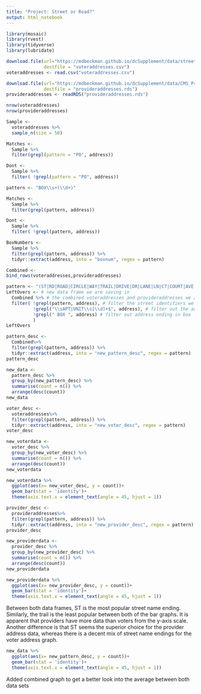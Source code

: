 ```yaml
---
title: "Project: Street or Road?"
output: html_notebook
---
```


```r
library(mosaic)
library(rvest)
library(tidyverse)
library(lubridate)
```

```r
download.file(url="https://mdbeckman.github.io/dcSupplement/data/street-addresses.csv", 
              destfile = "voteraddresses.csv")
voteraddresses <- read.csv("voteraddresses.csv")

download.file(url="https://mdbeckman.github.io/dcSupplement/data/CMS_ProvidersSimple.rds",
              destfile = "provideraddresses.rds")
provideraddresses <- readRDS("provideraddresses.rds")
```
```r
nrow(voteraddresses)
nrow(provideraddresses)
```

```r
Sample <- 
  voteraddresses %>%
  sample_n(size = 50)

Matches <- 
  Sample %>%
  filter(grepl(pattern = "PO", address))

Dont <- 
  Sample %>%
  filter( !grepl(pattern = "PO", address))

pattern <- "BOX\\s+(\\d+)"

Matches <- 
  Sample %>% 
  filter(grepl(pattern, address))

Dont <-
  Sample %>%
  filter( !grepl(pattern, address))

BoxNumbers <- 
  Sample %>%
  filter(grepl(pattern, address)) %>%
  tidyr::extract(address, into = "boxnum", regex = pattern)
```

```r
Combined <-
bind_rows(voteraddresses,provideraddresses)
```

```r
pattern <- "(ST|RD|ROAD|CIRCLE|WAY|TRAIL|DRIVE|DR|LANE|LN|CT|COURT|AVE|AVENUE|PL)" #Parenthesis want to extract and the | is for or. And the pattern are the cases we want to extract in this case the the following street identifier listed above. 
LeftOvers <- # new data frame we are saving in 
  Combined %>% # the combined voteraddresses and provideraddresses we are chaining 
  filter( !grepl(pattern, address), # filter the street identifiers we have already listed previously in pattern
          !grepl("\\sAPT|UNIT\\s[\\d]+$", address), # filter out the address address ending with apartment number
          !grepl(" BOX ", address) # filter out address ending in box
          ) 
LeftOvers
```
```r
pattern_desc <- 
  Combined%>%
  filter(grepl(pattern, address)) %>%
  tidyr::extract(address, into = "new_pattern_desc", regex = pattern)
pattern_desc
```

```r
new_data <-
  pattern_desc %>%
  group_by(new_pattern_desc) %>%
  summarise(count = n()) %>%
  arrange(desc(count))
new_data
```
```r
voter_desc <- 
  voteraddresses%>%
  filter(grepl(pattern, address)) %>%
  tidyr::extract(address, into = "new_voter_desc", regex = pattern)
voter_desc
```

```r
new_voterdata <-
  voter_desc %>%
  group_by(new_voter_desc) %>%
  summarise(count = n()) %>%
  arrange(desc(count))
new_voterdata
```
```r
new_voterdata %>%
  ggplot(aes(x= new_voter_desc, y = count))+
  geom_bar(stat = 'identity')+
  theme(axis.text.x = element_text(angle = 45, hjust = 1))
```
```r
provider_desc <- 
  provideraddresses%>%
  filter(grepl(pattern, address)) %>%
  tidyr::extract(address, into = "new_provider_desc", regex = pattern)
provider_desc
```
```r
new_providerdata <-
  provider_desc %>%
  group_by(new_provider_desc) %>%
  summarise(count = n()) %>%
  arrange(desc(count))
new_providerdata
```
```r
new_providerdata %>%
  ggplot(aes(x= new_provider_desc, y = count))+
  geom_bar(stat = 'identity')+
  theme(axis.text.x = element_text(angle = 45, hjust = 1))
```
Between both data frames, ST is the most popular street name ending. Similarly, the trail is the least popular between both of the bar graphs. It is apparent that providers have more data than voters from the y-axis scale. Another difference is that ST seems the superior choice for the provider address data, whereas there is a decent mix of street name endings for the voter address graph.

```r
new_data %>%
  ggplot(aes(x= new_pattern_desc, y = count))+
  geom_bar(stat = 'identity')+
  theme(axis.text.x = element_text(angle = 45, hjust = 1))
```
Added combined graph to get a better look into the average between both data sets     





